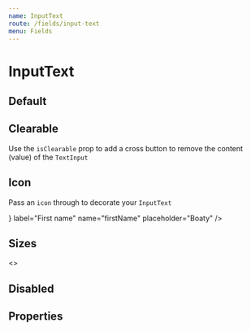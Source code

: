 ```yaml
---
name: InputText
route: /fields/input-text
menu: Fields
---
```




# InputText

## Default

<Playground>
  <TestFinalForm initialValues={{}}>
    <ConnectedField
      name="firstName"
      component={InputText}
      placeholder="Boaty"
      label="First name"
      required
    />
  </TestFinalForm>
</Playground>

## Clearable

Use the `isClearable` prop to add a cross button to remove the content (value) of the `TextInput`

<Playground>
  <TestFinalForm initialValues={{ firstName: 'Trevor' }}>
    <ConnectedField
      component={InputText}
      isClearable
      label="First name"
      name="firstName"
      placeholder="Boaty"
    />
  </TestFinalForm>
</Playground>

## Icon

Pass an `icon` through to decorate your `InputText`

<Playground>
  <TestFinalForm initialValues={{}}>
    <ConnectedField
      component={InputText}
      icon={<Icon name="avatar" color="nude.500" />}
      label="First name"
      name="firstName"
      placeholder="Boaty"
    />
  </TestFinalForm>
</Playground>

## Sizes

<Playground>
  <TestFinalForm initialValues={{}}>
    <>
      <ConnectedField
        component={InputText}
        label="I'm a small sized field"
        mb="xl"
        name="small"
        placeholder="Placeholder"
        size="sm"
      />
      <ConnectedField
        component={InputText}
        label="I'm a medium sized field"
        mb="xl"
        name="medium"
        placeholder="Placeholder"
        size="md"
      />
      <ConnectedField
        component={InputText}
        label="I'm a large sized field which is my default size"
        mb="xl"
        name="large"
        placeholder="Placeholder"
      />
    </>
  </TestFinalForm>
</Playground>

## Disabled

<Playground>
  <TestFinalForm initialValues={{ firstName: 'Trevor' }}>
    <ConnectedField
      component={InputText}
      disabled
      label="First name"
      name="firstName"
      placeholder="Boaty"
      required
    />
  </TestFinalForm>
</Playground>

## Properties

<Props of={InputText} />
